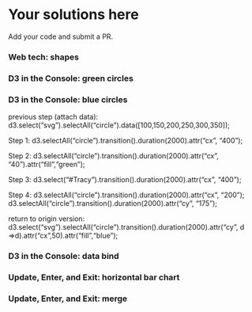 # Your solutions here <i class="fa fa-check-square-o"></i>

Add your code and submit a PR.

### Web tech: shapes {-}
<a href="https://github.com/jtr13/d3book/edit/master/solutions.Rmd" target="_blank"><i class="fa fa-edit"></i></a>

<!-- add your solution here -->

### D3 in the Console: green circles {-}
<a href="https://github.com/jtr13/d3book/edit/master/solutions.Rmd" target="_blank"><i class="fa fa-edit"></i></a>

<!-- add your solution here -->

### D3 in the Console: blue circles {-}
<a href="https://github.com/jtr13/d3book/edit/master/solutions.Rmd" target="_blank"><i class="fa fa-edit"></i></a>

previous step (attach data): 
d3.select("svg").selectAll("circle").data([100,150,200,250,300,350]);

Step 1:
d3.selectAll("circle").transition().duration(2000).attr("cx", "400");

Step 2:
d3.selectAll("circle").transition().duration(2000).attr("cx", "40").attr("fill","green");

Step 3:
d3.select("#Tracy").transition().duration(2000).attr("cx", "400");

Step 4:
d3.selectAll("circle").transition().duration(2000).attr("cx", "200");
d3.selectAll("circle").transition().duration(2000).attr("cy", "175");

return to origin version:  
d3.select("svg").selectAll("circle").transition().duration(2000).attr("cy", d =>d).attr("cx",50).attr("fill","blue");


### D3 in the Console: data bind {-}
<a href="https://github.com/jtr13/d3book/edit/master/solutions.Rmd" target="_blank"><i class="fa fa-edit"></i></a>

<!-- add your solution here -->

### Update, Enter, and Exit: horizontal bar chart {-}
<a href="https://github.com/jtr13/d3book/edit/master/solutions.Rmd" target="_blank"><i class="fa fa-edit"></i></a>

<!-- add your solution here -->

### Update, Enter, and Exit: merge {-}
<a href="https://github.com/jtr13/d3book/edit/master/solutions.Rmd" target="_blank"><i class="fa fa-edit"></i></a>

<!-- add your solution here -->
